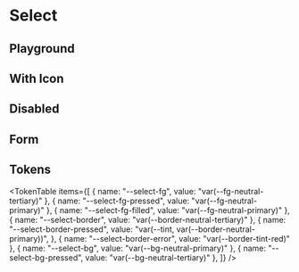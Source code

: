 



<Meta title="Select" of={SelectStories} />

# Select

<ThemeSelect />

## Playground

<Canvas of={SelectStories.Default} />
<Controls />

## With Icon

<Canvas of={SelectStories.With_Icon} />

## Disabled

<Canvas of={SelectStories.Disabled} />

## Form

<Canvas of={SelectStories.Error_Form} />

## Tokens

<TokenTable
  items={[
    { name: "--select-fg", value: "var(--fg-neutral-tertiary)" },
    { name: "--select-fg-pressed", value: "var(--fg-neutral-primary)" },
    { name: "--select-fg-filled", value: "var(--fg-neutral-primary)" },
    { name: "--select-border", value: "var(--border-neutral-tertiary)" },
    {
      name: "--select-border-pressed",
      value: "var(--tint, var(--border-neutral-primary))",
    },
    { name: "--select-border-error", value: "var(--border-tint-red)" },
    { name: "--select-bg", value: "var(--bg-neutral-primary)" },
    { name: "--select-bg-pressed", value: "var(--bg-neutral-tertiary)" },
  ]}
/>

<Toaster className="sb-unstyled" position="bottom-right" />
